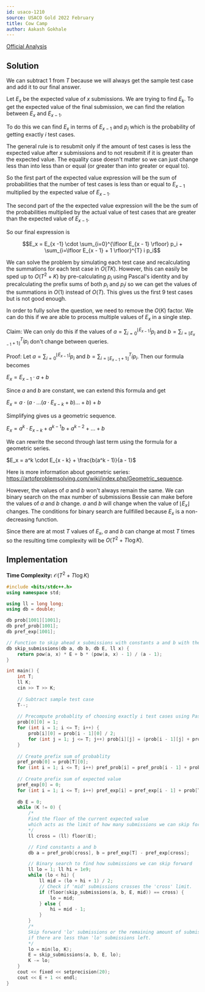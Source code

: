```yaml
---
id: usaco-1210
source: USACO Gold 2022 February
title: Cow Camp
author: Aakash Gokhale
---
```


[Official Analysis](http://usaco.org/current/data/sol_prob2_gold_feb22.html)

## Solution
We can subtract $1$ from $T$ because we will always get the sample test case and add it to our final answer.

Let $E_x$ be the expected value of $x$ submissions. We are trying to find $E_k$. To get the expected value of the final submission, we can find the relation between $E_x$ and $E_{x - 1}$.


To do this we can find $E_x$ in terms of $E_{x -1}$ and $p_i$ which is the probability of getting exactly $i$ test cases.


The general rule is to resubmit only if the amount of test cases is less the expected value after $x$ submissions and to not resubmit if it is greater than the expected value. The equality case doesn't matter so we can just change less than into less than or equal (or greater than into greater or equal to).


So the first part of the expected value expression will be the sum of probabilities that the number of test cases is less than or equal to $E_{x - 1}$ multiplied by the expected value of $E_{x - 1}$.


The second part of the the expected value expression will the be the sum of the probabilities multiplied by the actual value of test cases that are greater than the expected value of $E_{x - 1}$.


So our final expression is

$$E_x = E_{x -1} \cdot \sum_{i=0}^{\lfloor E_{x - 1} \rfloor} p_i + \sum_{i=\lfloor E_{x - 1} + 1 \rfloor}^{T} i p_i$$

We can solve the problem by simulating each test case and recalculating the summations for each test case in $O(TK)$. However, this can easily be sped up to $O(T^2 + K)$ by pre-calculating $p_i$ using Pascal's identity and by precalculating the prefix sums of both $p_i$ and $p_i i$ so we can get the values of the summations in $O(1)$ instead of $O(T)$. This gives us the first $9$ test cases but is not good enough.

In order to fully solve the question, we need to remove the $O(K)$ factor. We can do this if we are able to process multiple values of $E_x$ in a single step.

Claim: We can only do this if the values of $a = {\sum_{i=0}}^{\lfloor E_{x - 1} \rfloor} p_i$ and $b = {\sum_{i=\lfloor E_{x - 1} + 1 \rfloor}}^{T} i p_i$ don't change between queries.

Proof:
Let $a = {\sum_{i=0}}^{\lfloor E_{x - 1} \rfloor} p_i$ and $b = {\sum_{i=\lfloor E_{x - 1} + 1 \rfloor}}^{T} i p_i$. Then our formula becomes

$E_x = E_{x - 1} \cdot a + b$

Since $a$ and $b$ are constant, we can extend this formula and get

$E_x = a \cdot (a \cdot ... (a \cdot E_{x - k} + b) ... + b) + b$

Simplifying gives us a geometric sequence.

$E_x = a^k \cdot E_{x - k} + a^{k - 1}b + a^{k - 2} + ... + b$

We can rewrite the second through last term using the formula for a geometric series.

$E_x = a^k \cdot E_{x - k} + \frac{b(a^k - 1)}{a - 1}$

Here is more information about geometric series: https://artofproblemsolving.com/wiki/index.php/Geometric_sequence.

However, the values of $a$ and $b$ won't always remain the same. We can binary search on the max number of submissions Bessie can make before the values of $a$ and $b$ change. $a$ and $b$ will change when the value$\text{ of } {\lfloor E_x \rfloor}$ changes. The conditions for binary search are fullfilled because $E_x$ is a non-decreasing function.

Since there are at most $T$ values of $E_x$, $a$ and $b$ can change at most $T$ times so the resulting time complexity will be $O(T^2 + T \log K)$.

## Implementation
**Time Complexity:** $\mathcal{O}(T^2 + T \log K)$

<LanguageSection>

<CPPSection>

```cpp
#include <bits/stdc++.h>
using namespace std;

using ll = long long;
using db = double;

db prob[1001][1001];
db pref_prob[1001];
db pref_exp[1001];

// Function to skip ahead x submissions with constants a and b with the current expected value set to E.
db skip_submissions(db a, db b, db E, ll x) {
  	return pow(a, x) * E + b * (pow(a, x) - 1) / (a - 1);
}

int main() {
	int T;
	ll K;
	cin >> T >> K;
	
	// Subtract sample test case
	T--;
	
	// Precompute probablity of choosing exactly i test cases using Pascal's Identity.
	prob[0][0] = 1;
	for (int i = 1; i <= T; i++) {
		prob[i][0] = prob[i - 1][0] / 2;
		for (int j = 1; j <= T; j++) prob[i][j] = (prob[i - 1][j] + prob[i - 1][j - 1]) / 2;
	}
  
	// Create prefix sum of probablity
	pref_prob[0] = prob[T][0];
	for (int i = 1; i <= T; i++) pref_prob[i] = pref_prob[i - 1] + prob[T][i];
						
	// Create prefix sum of expected value
	pref_exp[0] = 0;
	for (int i = 1; i <= T; i++) pref_exp[i] = pref_exp[i - 1] + prob[T][i] * i;
  
	db E = 0;
	while (K != 0) {
		/*
		Find the floor of the current expected value
		which acts as the limit of how many submissions we can skip forward.
		*/ 
		ll cross = (ll) floor(E);

		// Find constants a and b
		db a = pref_prob[cross], b = pref_exp[T] - pref_exp[cross];

		// Binary search to find how submissions we can skip forward
		ll lo = 1; ll hi = 1e9;
		while (lo < hi) {
			ll mid = (lo + hi + 1) / 2;
			// Check if 'mid' submissions crosses the 'cross' limit.
			if (floor(skip_submissions(a, b, E, mid)) == cross) {
				lo = mid;
	  		} else {
				hi = mid - 1;
			}
		}
		/*
		Skip forward 'lo' submissions or the remaining amount of submissions
		if there are less than 'lo' submissions left.
		*/
		lo = min(lo, K);
		E = skip_submissions(a, b, E, lo);
		K -= lo;
	}
	cout << fixed << setprecision(20);
	cout << E + 1 << endl;
}
```

</CPPSection>

</LanguageSection>
